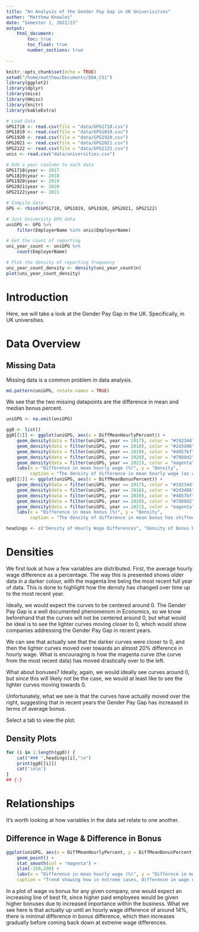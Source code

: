 ```yaml
---
title: "An Analysis of the Gender Pay Gap in UK Univerisities"
author: "Matthew Knowles"
date: "Semester 1, 2022/23"
output: 
    html_document:
        toc: true
        toc_float: true
        number_sections: true
    
---
```


```r
knitr::opts_chunk$set(echo = TRUE)
setwd("/home/matthew/Documents/EDA_CS1")
library(ggplot2)
library(dplyr)
library(mice)
library(Hmisc)
library(knitr)
library(kableExtra)

# Load Data
GPG1718 <- read.csv(file = "data/GPG1718.csv")
GPG1819 <- read.csv(file = "data/GPG1819.csv")
GPG1920 <- read.csv(file = "data/GPG1920.csv")
GPG2021 <- read.csv(file = "data/GPG2021.csv")
GPG2122 <- read.csv(file = "data/GPG2122.csv")
unis <- read.csv("data/universities.csv")

# Add a year coolumn to each data
GPG1718$year <- 2017
GPG1819$year <- 2018
GPG1920$year <- 2019
GPG2021$year <- 2020
GPG2122$year <- 2021

# Compile data
GPG <- rbind(GPG1718, GPG1819, GPG1920, GPG2021, GPG2122)

# Just University GPG data
uniGPG <- GPG %>%
    filter(EmployerName %in% unis$EmployerName)

# Get the count of reporting
uni_year_count <- uniGPG %>%
    count(EmployerName)

# Plot the density of reporting frequency
uni_year_count_density <- density(uni_year_count$n)
plot(uni_year_count_density)
```

# Introduction

Here, we will take a look at the Gender Pay Gap in the UK. Specifically, in UK universities.

# Data Overview

## Missing Data

Missing data is a common problem in data analysis. 

```r
md.pattern(uniGPG, rotate.names = TRUE)
```

We see that the two missing datapoints are the difference in mean and median bonus percent.

```r
uniGPG <- na.omit(uniGPG)
```

```r
gg0 <- list()
gg0[[1]] <- ggplot(uniGPG, aes(x = DiffMeanHourlyPercent)) +
    geom_density(data = filter(uniGPG, year == 2017), color = "#19234d", show.legend = TRUE) +
    geom_density(data = filter(uniGPG, year == 2018), color = "#2d3d86", show.legend = TRUE) + 
    geom_density(data = filter(uniGPG, year == 2019), color = "#4057bf", show.legend = TRUE) + 
    geom_density(data = filter(uniGPG, year == 2020), color = "#7989d2", show.legend = TRUE) + 
    geom_density(data = filter(uniGPG, year == 2021), color = "magenta", show.legend = TRUE) +
    labs(x = "Difference in mean hourly wage (%)", y = "Density", 
         caption = "The density of difference in mean hourly wage (as a percentage) has not seen a change in pattern over 5 years")
gg0[[2]] <- ggplot(uniGPG, aes(x = DiffMeanBonusPercent)) +
    geom_density(data = filter(uniGPG, year == 2017), color = "#19234d", show.legend = TRUE) +
    geom_density(data = filter(uniGPG, year == 2018), color = "#2d3d86", show.legend = TRUE) + 
    geom_density(data = filter(uniGPG, year == 2019), color = "#4057bf", show.legend = TRUE) + 
    geom_density(data = filter(uniGPG, year == 2020), color = "#7989d2", show.legend = TRUE) + 
    geom_density(data = filter(uniGPG, year == 2021), color = "magenta", show.legend = TRUE) +
    labs(x = "Difference in mean bonus (%)", y = "Density", 
         caption = "The density of difference in mean bonus has shifted away from 0 in recent years")

headings <- c("Density of Hourly Wage Differences", "Density of Bonus Differences")
```

# Densities

We first look at how a few variables are distributed. First, the average hourly wage difference as a percentage. The way this is presented shows older data in a darker colour, with the magenta line being the most recent full year of data. This is done to highlight how the denisty has changed over time up to the most recent year.

Ideally, we would expect the curves to be centered around 0. The Gender Pay Gap is a well documented phenomenom in Economics, so we know beforehand that the curves will not be centered around 0, but what would be ideal is to see the lighter curves moving closer to 0, which would show companies addressing the Gender Pay Gap in recent years.

We can see that actually see that the darker curves were closer to 0, and then the lighter curves moved over towards an almost 20% difference in hourly wage. What is encouraging is how the magenta curve (the curve from the most recent data) has moved drastically over to the left.

What about bonuses? Ideally, again, we would ideally see curves around 0, but since this will likely not be the case, we would at least like to see the lighter curves moving towards 0. 

Unfortunately, what we see is that the curves have actually moved over the right, suggesting that in recent years the Gender Pay Gap has increased in terms of average bonus.

Select a tab to view the plot.

## Density Plots {.tabset}
```r
for (i in 1:length(gg0)) {
    cat("### ",headings[i],"\n")
    print(gg0[[i]])
    cat('\n\n')
}
## {-}
```

# Relationships

It's worth looking at how variables in the data set relate to one another. 

## Difference in Wage & Difference in Bonus

```r
ggplot(uniGPG, aes(x = DiffMeanHourlyPercent, y = DiffMeanBonusPercent, color = EmployerSize)) +
    geom_point() + 
    stat_smooth(col = "magenta") + 
    ylim(-150,200) +
    labs(x = "Difference in mean hourly wage (%)", y = "Differnce in mean bonus (%)",
    caption = "Trend showing how in extreme cases, difference in wage doesn't corrolate with a difference in bonus.")
```

In a plot of wage vs bonus for any given company, one would expect an increasing line of best fit, since higher paid employees would be given higher bonuses due to increased importance within the business. What we see here is that actually up until an hourly wage difference of around 14%, there is minimal difference in bonus difference, which then increases gradually before coming back down at extreme wage differences.
